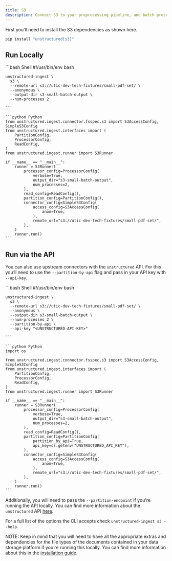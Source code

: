 ```yaml
---
title: S3 
description: Connect S3 to your preprocessing pipeline, and batch process all your documents using `unstructured-ingest` to store structured outputs locally on your filesystem.
---
```


First you’ll need to install the S3 dependencies as shown here.

```bash
pip install "unstructured[s3]"

```


## Run Locally

<CodeGroup>
    ```bash Shell
    #!/usr/bin/env bash
    
    unstructured-ingest \
      s3 \
      --remote-url s3://utic-dev-tech-fixtures/small-pdf-set/ \
      --anonymous \
      --output-dir s3-small-batch-output \
      --num-processes 2
    
    ```
    
    ```python Python 
    from unstructured.ingest.connector.fsspec.s3 import S3AccessConfig, SimpleS3Config
    from unstructured.ingest.interfaces import (
        PartitionConfig,
        ProcessorConfig,
        ReadConfig,
    )
    from unstructured.ingest.runner import S3Runner
    
    if __name__ == "__main__":
        runner = S3Runner(
            processor_config=ProcessorConfig(
                verbose=True,
                output_dir="s3-small-batch-output",
                num_processes=2,
            ),
            read_config=ReadConfig(),
            partition_config=PartitionConfig(),
            connector_config=SimpleS3Config(
                access_config=S3AccessConfig(
                    anon=True,
                ),
                remote_url="s3://utic-dev-tech-fixtures/small-pdf-set/",
            ),
        )
        runner.run()
    ```
</CodeGroup>


## Run via the API

You can also use upstream connectors with the `unstructured` API. For this you’ll need to use the `--partition-by-api` flag and pass in your API key with `--api-key`.

<CodeGroup>
    ```bash Shell
    #!/usr/bin/env bash
    
    unstructured-ingest \
      s3 \
      --remote-url s3://utic-dev-tech-fixtures/small-pdf-set/ \
      --anonymous \
      --output-dir s3-small-batch-output \
      --num-processes 2 \
      --partition-by-api \
      --api-key "<UNSTRUCTURED-API-KEY>"
    
    ```
    
    ```python Python 
    import os
    
    from unstructured.ingest.connector.fsspec.s3 import S3AccessConfig, SimpleS3Config
    from unstructured.ingest.interfaces import (
        PartitionConfig,
        ProcessorConfig,
        ReadConfig,
    )
    from unstructured.ingest.runner import S3Runner
    
    if __name__ == "__main__":
        runner = S3Runner(
            processor_config=ProcessorConfig(
                verbose=True,
                output_dir="s3-small-batch-output",
                num_processes=2,
            ),
            read_config=ReadConfig(),
            partition_config=PartitionConfig(
                partition_by_api=True,
                api_key=os.getenv("UNSTRUCTURED_API_KEY"),
            ),
            connector_config=SimpleS3Config(
                access_config=S3AccessConfig(
                    anon=True,
                ),
                remote_url="s3://utic-dev-tech-fixtures/small-pdf-set/",
            ),
        )
        runner.run()
    ```
</CodeGroup>



Additionally, you will need to pass the `--partition-endpoint` if you’re running the API locally. You can find more information about the `unstructured` API [here](https://github.com/Unstructured-IO/unstructured-api).

For a full list of the options the CLI accepts check `unstructured-ingest s3 --help`.

NOTE: Keep in mind that you will need to have all the appropriate extras and dependencies for the file types of the documents contained in your data storage platform if you’re running this locally. You can find more information about this in the [installation guide](/installation/overview).